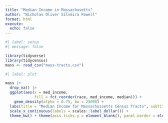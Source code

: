 ```yaml
---
title: "Median Income in Massachusetts"
author: "Nicholas Oliver Silveira Powell"
format: html
execute: 
  echo: false
---
```


```r
#| label: setup
#| message: false

library(tidyverse)
library(tidycensus)
mass <- read_csv("mass-tracts.csv")
```

```r
#| label: plot

mass |>
  drop_na() |>
  ggplot(aes(x = med_income, 
             fill = fct_reorder(race, med_income, median))) +
    geom_density(alpha = 0.75, bw = 25000) + 
  labs(title = "Median Income for Massachussetts Census Tracts", subtitle = "The richest tracts are White", x = "Median Income", y = NULL, fill = "Race", caption = "The race of each tract is determined by the most numerous racial group\n present in that tract. Data from the American Community Survey 2022") + 
  scale_x_continuous(labels = scales::label_dollar()) + 
  theme_bw() + theme(axis.ticks.y = element_blank(), panel.border = element_blank(), axis.ticks.x = element_blank(), axis.text.y = element_blank()) 
```

